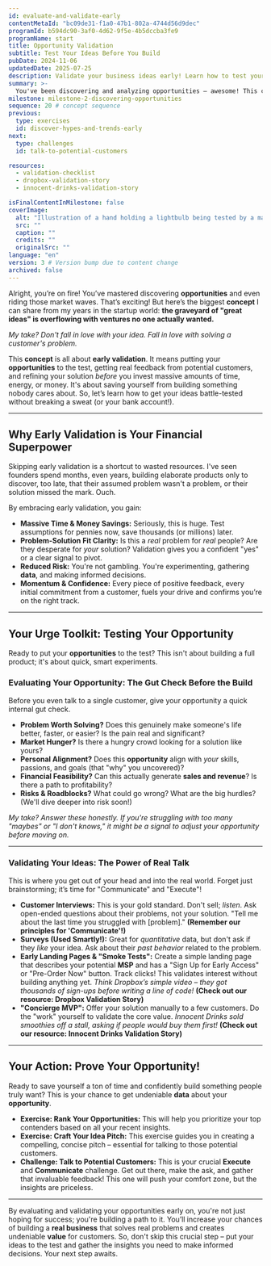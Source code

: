 ```yaml
---
id: evaluate-and-validate-early
contentMetaId: "bc09de31-f1a0-47b1-802a-4744d56d9dec"
programId: b594dc90-3af0-4d62-9f5e-4b5dccba3fe9
programName: start
title: Opportunity Validation
subtitle: Test Your Ideas Before You Build
pubDate: 2024-11-06
updatedDate: 2025-07-25
description: Validate your business ideas early! Learn how to test your assumptions, gather feedback from potential customers, and refine your ideas to ensure they meet real market needs.
summary: >-
  You've been discovering and analyzing opportunities – awesome! This concept teaches you the **critical** skill of early validation. You'll learn how to quickly test your assumptions, gather raw feedback from potential customers, and refine your **MSP** (Minimal Sell-able Product) *before* investing heavily. It’s about ensuring you're building something people actually want and will pay for.
milestone: milestone-2-discovering-opportunities
sequence: 20 # concept sequence
previous:
  type: exercises
  id: discover-hypes-and-trends-early
next:
  type: challenges
  id: talk-to-potential-customers

resources:
  - validation-checklist
  - dropbox-validation-story
  - innocent-drinks-validation-story

isFinalContentInMilestone: false
coverImage:
  alt: "Illustration of a hand holding a lightbulb being tested by a magnifying glass, symbolizing early idea validation."
  src: ""
  caption: ""
  credits: ""
  originalSrc: ""
language: "en"
version: 3 # Version bump due to content change
archived: false
---
```

Alright, you’re on fire! You’ve mastered discovering **opportunities** and even riding those market waves. That’s exciting! But here’s the biggest **concept** I can share from my years in the startup world: **the graveyard of "great ideas" is overflowing with ventures no one actually wanted.**

*My take? Don't fall in love with your idea. Fall in love with solving a customer's problem.*

This **concept** is all about **early validation**. It means putting your **opportunities** to the test, getting real feedback from potential customers, and refining your solution *before* you invest massive amounts of time, energy, or money. It's about saving yourself from building something nobody cares about. So, let’s learn how to get your ideas battle-tested without breaking a sweat (or your bank account!).

---

## Why Early Validation is Your Financial Superpower

Skipping early validation is a shortcut to wasted resources. I've seen founders spend months, even years, building elaborate products only to discover, too late, that their assumed problem wasn't a problem, or their solution missed the mark. Ouch.

By embracing early validation, you gain:

* **Massive Time & Money Savings:** Seriously, this is huge. Test assumptions for pennies now, save thousands (or millions) later.
* **Problem-Solution Fit Clarity:** Is this a *real* problem for *real* people? Are they desperate for *your* solution? Validation gives you a confident "yes" or a clear signal to pivot.
* **Reduced Risk:** You're not gambling. You're experimenting, gathering **data**, and making informed decisions.
* **Momentum & Confidence:** Every piece of positive feedback, every initial commitment from a customer, fuels your drive and confirms you’re on the right track.

---

## Your Urge Toolkit: Testing Your Opportunity

Ready to put your **opportunities** to the test? This isn't about building a full product; it's about quick, smart experiments.

### Evaluating Your Opportunity: The Gut Check Before the Build

Before you even talk to a single customer, give your opportunity a quick internal gut check.

* **Problem Worth Solving?** Does this genuinely make someone's life better, faster, or easier? Is the pain real and significant?
* **Market Hunger?** Is there a hungry crowd looking for a solution like yours?
* **Personal Alignment?** Does this **opportunity** align with *your* skills, passions, and goals (that "why" you uncovered)?
* **Financial Feasibility?** Can this actually generate **sales and revenue**? Is there a path to profitability?
* **Risks & Roadblocks?** What could go wrong? What are the big hurdles? (We'll dive deeper into risk soon!)

*My take? Answer these honestly. If you're struggling with too many "maybes" or "I don't knows," it might be a signal to adjust your opportunity before moving on.*

---

### Validating Your Ideas: The Power of Real Talk

This is where you get out of your head and into the real world. Forget just brainstorming; it’s time for "Communicate" and "Execute"!

* **Customer Interviews:** This is your gold standard. Don't sell; *listen*. Ask open-ended questions about their problems, not your solution. "Tell me about the last time you struggled with [problem]." **(Remember our principles for 'Communicate'!)**
* **Surveys (Used Smartly!):** Great for *quantitative* data, but don't ask if they *like* your idea. Ask about their *past behavior* related to the problem.
* **Early Landing Pages & "Smoke Tests":** Create a simple landing page that describes your potential **MSP** and has a "Sign Up for Early Access" or "Pre-Order Now" button. Track clicks! This validates interest without building anything yet. *Think Dropbox’s simple video – they got thousands of sign-ups before writing a line of code!* **(Check out our resource: Dropbox Validation Story)**
* **"Concierge MVP":** Offer your solution manually to a few customers. Do the "work" yourself to validate the core value. *Innocent Drinks sold smoothies off a stall, asking if people would buy them first!* **(Check out our resource: Innocent Drinks Validation Story)**

---

## Your Action: Prove Your Opportunity!

Ready to save yourself a ton of time and confidently build something people truly want? This is your chance to get undeniable **data** about your **opportunity**.

* **Exercise: Rank Your Opportunities:** This will help you prioritize your top contenders based on all your recent insights.
* **Exercise: Craft Your Idea Pitch:** This exercise guides you in creating a compelling, concise pitch – essential for talking to those potential customers.
* **Challenge: Talk to Potential Customers:** This is your crucial **Execute** and **Communicate** challenge. Get out there, make the ask, and gather that invaluable feedback! This one will push your comfort zone, but the insights are priceless.

---

By evaluating and validating your opportunities early on, you're not just hoping for success; you're building a path to it. You’ll increase your chances of building a **real business** that solves real problems and creates undeniable **value** for customers. So, don't skip this crucial step – put your ideas to the test and gather the insights you need to make informed decisions. Your next step awaits.